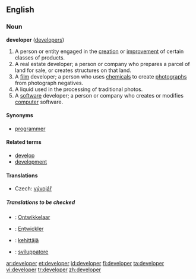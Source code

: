 ==English==

===Noun===
'''developer''' ([[developers]])

# A person or entity engaged in the [[creation]] or [[improvement]] of certain classes of products.
# A real estate developer; a person or company who prepares a parcel of land for sale, or creates structures on that land.
# A [[film]] developer; a person who uses [[chemical]]s to create [[photograph]]s from photograph negatives.
# A liquid used in the processing of traditional photos.
# A [[software]] developer; a person or company who creates or modifies [[computer]] software.

====Synonyms====
*{{italbrac-colon|person or company who writes computer software}} [[programmer]]

====Related terms====
*[[develop]]
*[[development]]

====Translations====
{{trans-top|software developer}}
*Czech: [[vývojář]] {{m}}
{{trans-mid}}
{{trans-bottom}}
=====Translations to be checked=====
{{checktrans}}
*{{ttbc|Dutch}}: [[Ontwikkelaar]]
*{{ttbc|German}}: [[Entwickler]]
*{{ttbc|Finnish}}: [[kehittäjä]]
*{{ttbc|Italian}}: [[sviluppatore]] {{m}}

[[ar:developer]]
[[et:developer]]
[[id:developer]]
[[fi:developer]]
[[ta:developer]]
[[vi:developer]]
[[tr:developer]]
[[zh:developer]]